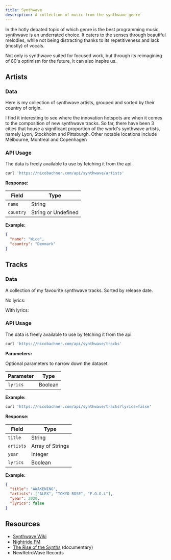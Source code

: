 ```yaml
---
title: Synthwave
description: A collection of music from the synthwave genre
---
```


In the hotly debated topic of which genre is the best programming music, synthwave is an underrated choice. It caters to the senses through beautiful melodies, while not being distracting thanks to its repetitiveness and lack (mostly) of vocals.

Not only is synthwave suited for focused work, but through its reimagining of 80's optimism for the future, it can also inspire us.


## Artists

### Data

Here is my collection of synthwave artists, grouped and sorted by their country of origin.

<Artists />

I find it interesting to see where the innovation hotspots are when it comes to the composition of new synthwave tracks. So far, there have been 3 cities that house a significant proportion of the world's synthwave artists, namely Lyon, Stockholm and Pittsburgh. Other notable locations include Melbourne, Montreal and Copenhagen

<Countries />

### API Usage

The data is freely available to use by fetching it from the api.

```sh
curl 'https://nicobachner.com/api/synthwave/artists'
```

**Response:**

| Field     | Type                |
| --------- | ------------------- |
| `name`    | String              |
| `country` | String or Undefined |

**Example:**

```json
{
  "name": "Wice",
  "country": "Denmark"
}
```

## Tracks

### Data

A collection of my favourite synthwave tracks. Sorted by release date.

No lyrics:

<NoLyrics />

With lyrics:

<Lyrics />

### API Usage

The data is freely available to use by fetching it from the api.

```sh
curl 'https://nicobachner.com/api/synthwave/tracks'
```

**Parameters:**

Optional parameters to narrow down the dataset.

| Parameter | Type    |
| --------- | ------- |
| `lyrics`  | Boolean |

**Example:**

```sh
curl 'https://nicobachner.com/api/synthwave/tracks?lyrics=false'
```

**Response:**

| Field     | Type             |
| --------- | ---------------- |
| `title`   | String           |
| `artists` | Array of Strings |
| `year`    | Integer          |
| `lyrics`  | Boolean          |

**Example:**

```json
{
  "title": "AWAKENING",
  "artists": ["ALEX", "TOKYO ROSE", "F.O.O.L"],
  "year": 2020,
  "lyrics": false
}
```

## Resources

- [Synthwave Wiki](https://synthwave.fandom.com/wiki/Synthwave_Wiki)
- [Nightride FM](https://nightride.fm)
- [The Rise of the Synths](https://theriseofthesynths.com) (documentary)
- NewRetroWave Records
